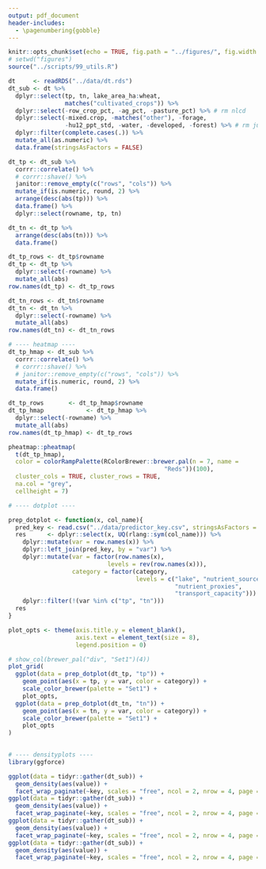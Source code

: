 ```yaml
---
output: pdf_document
header-includes: 
  - \pagenumbering{gobble}
---
```


```r
knitr::opts_chunk$set(echo = TRUE, fig.path = "../figures/", fig.width = 6.5, fig.height = 4.5)
# setwd("figures")
source("../scripts/99_utils.R")
```

```r
dt     <- readRDS("../data/dt.rds")
dt_sub <- dt %>% 
  dplyr::select(tp, tn, lake_area_ha:wheat, 
                matches("cultivated_crops")) %>%
  dplyr::select(-row_crop_pct, -ag_pct, -pasture_pct) %>% # rm nlcd
  dplyr::select(-mixed.crop, -matches("other"), -forage, 
                -hu12_ppt_std, -water, -developed, -forest) %>% # rm junk
  dplyr::filter(complete.cases(.)) %>%
  mutate_all(as.numeric) %>%
  data.frame(stringsAsFactors = FALSE)

dt_tp <- dt_sub %>%
  corrr::correlate() %>%
  # corrr::shave() %>%
  janitor::remove_empty(c("rows", "cols")) %>%
  mutate_if(is.numeric, round, 2) %>%
  arrange(desc(abs(tp))) %>%
  data.frame() %>%
  dplyr::select(rowname, tp, tn)

dt_tn <- dt_tp %>% 
  arrange(desc(abs(tn))) %>% 
  data.frame()

dt_tp_rows <- dt_tp$rowname
dt_tp <- dt_tp %>%
  dplyr::select(-rowname) %>%
  mutate_all(abs)
row.names(dt_tp) <- dt_tp_rows

dt_tn_rows <- dt_tn$rowname
dt_tn <- dt_tn %>%
  dplyr::select(-rowname) %>%
  mutate_all(abs)
row.names(dt_tn) <- dt_tn_rows

# ---- heatmap ----
dt_tp_hmap <- dt_sub %>%
  corrr::correlate() %>%
  # corrr::shave() %>%
  # janitor::remove_empty(c("rows", "cols")) %>%
  mutate_if(is.numeric, round, 2) %>%
  data.frame()

dt_tp_rows       <- dt_tp_hmap$rowname
dt_tp_hmap            <- dt_tp_hmap %>%
  dplyr::select(-rowname) %>%
  mutate_all(abs)
row.names(dt_tp_hmap) <- dt_tp_rows

pheatmap::pheatmap(
  t(dt_tp_hmap),
  color = colorRampPalette(RColorBrewer::brewer.pal(n = 7, name =
                                            "Reds"))(100),
  cluster_cols = TRUE, cluster_rows = TRUE,
  na.col = "grey",
  cellheight = 7)

# ---- dotplot ----

prep_dotplot <- function(x, col_name){
  pred_key <- read.csv("../data/predictor_key.csv", stringsAsFactors = FALSE)
  res      <- dplyr::select(x, UQ(rlang::sym(col_name))) %>%
    dplyr::mutate(var = row.names(x)) %>%
    dplyr::left_join(pred_key, by = "var") %>%
    dplyr::mutate(var = factor(row.names(x), 
                            levels = rev(row.names(x))), 
                  category = factor(category, 
                                    levels = c("lake", "nutrient_sources",
                                               "nutrient_proxies",
                                               "transport_capacity"))) %>%
    dplyr::filter(!(var %in% c("tp", "tn")))
  res
}

plot_opts <- theme(axis.title.y = element_blank(), 
                   axis.text = element_text(size = 8), 
                   legend.position = 0)

# show_col(brewer_pal("div", "Set1")(4))                   
plot_grid(
  ggplot(data = prep_dotplot(dt_tp, "tp")) + 
    geom_point(aes(x = tp, y = var, color = category)) + 
    scale_color_brewer(palette = "Set1") +
    plot_opts, 
  ggplot(data = prep_dotplot(dt_tn, "tn")) + 
    geom_point(aes(x = tn, y = var, color = category)) +
    scale_color_brewer(palette = "Set1") +
    plot_opts
)
 

# ---- densityplots ----
library(ggforce)

ggplot(data = tidyr::gather(dt_sub)) + 
  geom_density(aes(value)) +
  facet_wrap_paginate(~key, scales = "free", ncol = 2, nrow = 4, page = 1)
ggplot(data = tidyr::gather(dt_sub)) + 
  geom_density(aes(value)) +
  facet_wrap_paginate(~key, scales = "free", ncol = 2, nrow = 4, page = 2)
ggplot(data = tidyr::gather(dt_sub)) + 
  geom_density(aes(value)) +
  facet_wrap_paginate(~key, scales = "free", ncol = 2, nrow = 4, page = 3)
ggplot(data = tidyr::gather(dt_sub)) + 
  geom_density(aes(value)) +
  facet_wrap_paginate(~key, scales = "free", ncol = 2, nrow = 4, page = 4)

```
